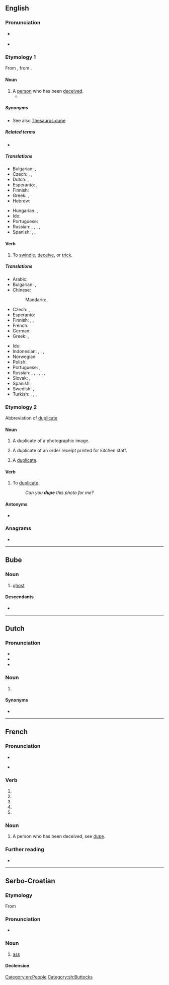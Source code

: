 {{also|dupé|düpe}}
==English==

===Pronunciation===
* {{a|UK}} {{IPA|/djuːp/|lang=en}}
* {{hyphenation|dupe|lang=en}}

===Etymology 1===
From {{etyl|fr|en}} {{m|fr|duper}}, from {{etyl|frm|en}} {{m|frm|duppe}}.

====Noun====
{{en-noun}}

# A [[person]] who has been [[deceive]]d.
#* {{quote-book|year=1813|author=[[s:Author:Jane Austen|Jane Austen]]|title=[[s:Pride and Prejudice|Pride and Prejudice]]|section=[[s:Pride and Prejudice/Chapter 55|Chapter 55]]|passage=It would vex me, indeed, to see you again the '''dupe''' of Miss Bingley's pretended regard.}}

=====Synonyms=====
* See also [[Thesaurus:dupe]]

=====Related terms=====
* {{l|en|dupery}}

=====Translations=====
{{trans-top|deceived person}}
* Bulgarian: {{t|bg|лековерник|m}}, {{t+|bg|будала|m}}
* Czech: {{t|cs|napálený|m}}, {{t|cs|oklamaný|m}}, {{t|cs|podvedený|m}}
* Dutch: {{t+|nl|gedupeerde|m|f}}, {{t+|nl|bedrogene|m|f}}
* Esperanto: {{t|eo|trompito}}, {{t|eo|trompato}}
* Finnish: {{t+|fi|houkka}}
* Greek: {{t+|el|κορόιδο|n}}, {{t+|el|αγαθιάρης|m}}
* Hebrew: {{t+|he|פראייר|m|tr=frayer}}
{{trans-mid}}
* Hungarian: {{t+|hu|balek}}, {{t|hu|palimadár}}
* Ido: {{t+|io|dupo}}
* Portuguese: {{t+|pt|ludibriado|m}}
* Russian: {{t+|ru|простофи́ля|m|f}}, {{t|ru|[[несообрази́тельный]] [[челове́к]]|m}}, {{t|ru|[[жертва́]] [[обман|обма́на]]|f}}, {{qualifier|partly}} {{t|ru|[[легкове́рный]] [[челове́к]]|m|tr=lexkovérnyj čelovék}}, {{t+|ru|фра́ер|m|sc=Cyrl}} {{qualifier|slang}}
* Spanish: {{t+|es|incauto}}, {{t+|es|engrupido}}, {{t+|es|engañado|m}}
{{trans-bottom}}

====Verb====
{{en-verb|dup}}

# To [[swindle]], [[deceive]], or [[trick]].

=====Translations=====
{{trans-top|to swindle, deceive, or trick}}
* Arabic: {{t|ar|يخدع}}
* Bulgarian: {{t+|bg|мамя}}, {{t+|bg|измамвам}}
* Chinese:
*: Mandarin: {{t+|cmn|欺騙}}, {{t+|cmn|上當}}
* Czech: {{t+|cs|oklamat}}, {{t+|cs|napálit}}
* Esperanto: {{t|eo|trompi}}
* Finnish: {{t+|fi|puijata}}, {{t|fi|höynäyttää}}, {{t+|fi|narrata}}
* French: {{t+|fr|duper}}
* German: {{t+|de|überlisten}}
* Greek: {{t+|el|κοροϊδεύω}}, {{t+|el|εξαπατώ}}
{{trans-mid}}
* Ido: {{t+|io|dupigar}}
* Indonesian: {{t+|id|tipu|alt=menipu}}, {{t+|id|akal|alt=mengakali}}, {{t+|id|bodoh|alt=membodohi}}, {{t+|id|memperdaya}}
* Norwegian: {{t|no|dupere}}
* Polish: {{t+|pl|oszukiwać}}
* Portuguese: {{t+|pt|enganar}}, {{t+|pt|defraudar}}
* Russian: {{t+|ru|обма́нывать|impf}}, {{t+|ru|одура́чивать|impf}}, {{t+|ru|вводи́ть в заблужде́ние|impf}}, {{qualifier|partly}} {{t+|ru|ловчи́ть|impf}}, {{qualifier|informal}} {{t+|ru|надува́ть|impf}}, {{qualifier|informal}} {{t+|ru|разводи́ть|impf}}, {{qualifier|informal}} {{t+|ru|кида́ть|impf}}
* Slovak: {{t|sk|podviesť}}, {{t|sk|oklamať}}
* Spanish: {{t+|es|engañar}}
* Swedish: {{t+|sv|dupera}}, {{t+|sv|lura}}
* Turkish: {{t+|tr|aldatmak}}, {{t+|tr|kandırmak}}, {{t|tr|keklemek}} {{qualifier|slang}}, {{t+|tr|söğüşlemek}} {{qualifier|slang}}
{{trans-bottom}}

===Etymology 2===
Abbreviation of [[duplicate]]

====Noun====
{{en-noun}}

# {{lb|en|photography}} A duplicate of a photographic image.
# {{lb|en|restaurant industry}} A duplicate of an order receipt printed for kitchen staff.
# {{lb|en|informal}} A [[duplicate]].

====Verb====
{{en-verb|dup}}

# {{lb|en|transitive}} To [[duplicate]].
#: ''Can you '''dupe''' this photo for me?''

====Antonyms====
* {{l|en|dedupe}}

===Anagrams===
* {{anagrams|en|E'd up|pued}}

[[Category:en:People]]
[[Category:sh:Buttocks]]

----
==Bube==

===Noun===
{{head|bvb|nouns}}

# [[ghost]]

====Descendants====
* {{desc|en|duppy}}

----

==Dutch==
===Pronunciation===
*{{audio|Nl-dupe.ogg|lang=nl}}
*{{IPA|/ˈdypə/|lang=nl}}
*{{hyphenation|du|pe|lang=nl}}

===Noun===
{{nl-noun|m|dupes|-}}
#{{l|en|victim}}

====Synonyms====
*{{l|nl|slachtoffer}}

----

==French==

===Pronunciation===
* {{IPA|/dyp/|lang=fr}}
* {{a|Quebec}} {{IPA|/dzʏp/|lang=fr}}

===Verb===
{{head|fr|verb form}}

# {{inflection of|duper||1|s|pres|indc|lang=fr}}
# {{inflection of|duper||3|s|pres|indc|lang=fr}}
# {{inflection of|duper||1|s|pres|subj|lang=fr}}
# {{inflection of|duper||3|s|pres|subj|lang=fr}}
# {{inflection of|duper||2|s|impr|lang=fr}}

===Noun===
{{fr-noun|f}}

# A person who has been deceived, see [[dupe#English|dupe]].

===Further reading===
* {{R:TLFi}}

----

==Serbo-Croatian==

===Etymology===
From {{inh|sh|sla-pro|*dupę}}

===Pronunciation===
* {{IPA|/dûpe/|lang=sh}}

===Noun===
{{sh-noun|g=n|head=dȕpe}}

# {{lb|sh|vulgar}} [[ass]]
#: {{ux|sh|Imaš l(ij)epo '''dupe'''.|inline=1|You have a nice '''ass'''.}}
#: {{syn|sh|gùzica}}

====Declension====
{{sh-decl-noun
|dȕpe|dupèta
|dupeta|dupétā
|dupetu|dupetima
|dupe|dupeta
|dupe|dupeta
|dupetu|dupetima
|dupetom|dupetima
}}